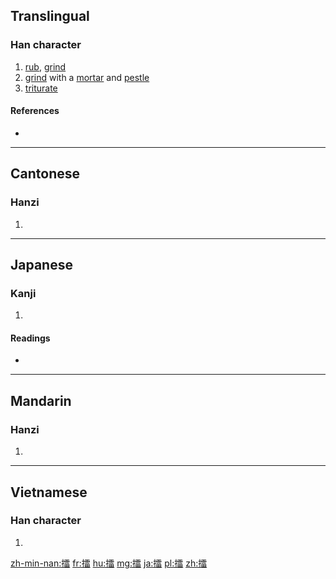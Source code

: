 ==Translingual==

===Han character===
{{Han char|rn=64|rad=手|as=13|sn=16|four=5106<sub>3</sub>|canj=手一月田 (QMBW)|ids=⿰[[扌]][[雷]]}}

# [[rub]], [[grind]]
# [[grind]] with a [[mortar]] and [[pestle]]
# [[triturate]]

====References====
* {{Han ref|kx=0457.270|dkj=12783|dj=0806.110|hdz=31967.100|uh=64C2|ud=25794|bh=BEDD|bd=48861}}

----

==Cantonese==

===Hanzi===
{{yue-hanzi|jyut=leoi4|y=leui4}}

# {{defn|lang=yue|sort=手13}}

----

==Japanese==

===Kanji===
{{ja-kanji|grade=|rs=手13}}

# {{defn|lang=ja|sort=手13}}

====Readings====
* {{ja-readings|on=[[らい]] (rai)|kun=[[する]] (suru)}}

----

==Mandarin==

===Hanzi===
{{cmn-hanzi|pin=[[lēi]] ([[lei1]]), [[léi]] ([[lei2]]), [[lèi]] ([[lei4]])|wg=lei<sup>1</sup>, lei<sup>2</sup>, lei<sup>4</sup>}}

# {{defn|lang=cmn|sort=手13}}

----

==Vietnamese==

===Han character===
{{vi-hantu|[[lôi]], [[soi]]|rs=手13}}

# {{defn|lang=vi|sort=手13}}

[[zh-min-nan:擂]]
[[fr:擂]]
[[hu:擂]]
[[mg:擂]]
[[ja:擂]]
[[pl:擂]]
[[zh:擂]]
